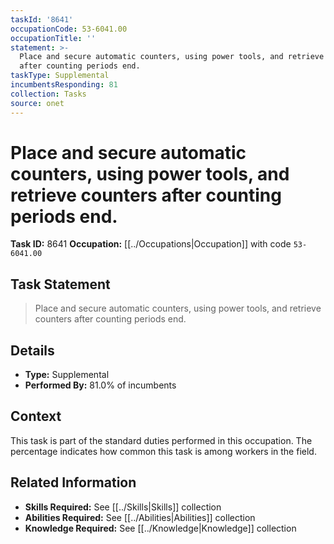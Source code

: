 ```yaml
---
taskId: '8641'
occupationCode: 53-6041.00
occupationTitle: ''
statement: >-
  Place and secure automatic counters, using power tools, and retrieve counters
  after counting periods end.
taskType: Supplemental
incumbentsResponding: 81
collection: Tasks
source: onet
---
```

# Place and secure automatic counters, using power tools, and retrieve counters after counting periods end.

**Task ID:** 8641
**Occupation:** [[../Occupations|Occupation]] with code `53-6041.00`

## Task Statement

> Place and secure automatic counters, using power tools, and retrieve counters after counting periods end.

## Details

- **Type:** Supplemental
- **Performed By:** 81.0% of incumbents

## Context

This task is part of the standard duties performed in this occupation. The percentage indicates how common this task is among workers in the field.

## Related Information

- **Skills Required:** See [[../Skills|Skills]] collection
- **Abilities Required:** See [[../Abilities|Abilities]] collection
- **Knowledge Required:** See [[../Knowledge|Knowledge]] collection

